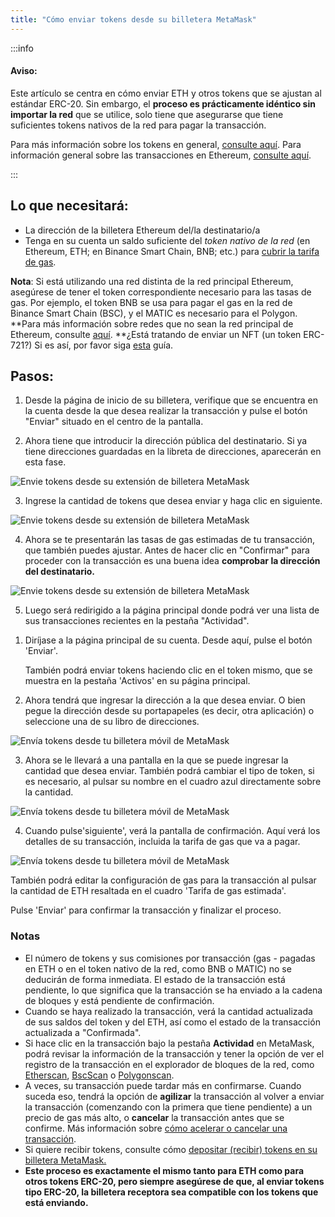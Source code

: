```yaml
---
title: "Cómo enviar tokens desde su billetera MetaMask"
---
```



:::info

#### Aviso:

Este artículo se centra en cómo enviar ETH y otros tokens que se ajustan al estándar ERC-20. Sin embargo, el **proceso es prácticamente idéntico sin importar la red** que se utilice, solo tiene que asegurarse que tiene suficientes tokens nativos de la red para pagar la transacción.

Para más información sobre los tokens en general, [consulte aquí](/managing-my-tokens/user-guide-tokens). Para información general sobre las transacciones en Ethereum, [consulte aquí](/transactions-and-gas/transactions/user-guide-transactions-and-failed-transactions).

:::

## Lo que necesitará:

- La dirección de la billetera Ethereum del/la destinatario/a
- Tenga en su cuenta un saldo suficiente del _token nativo de la red_ (en Ethereum, ETH; en Binance Smart Chain, BNB; etc.) para [cubrir la tarifa de gas](/transactions-and-gas/gas-fees/user-guide-gas).

**Nota**: Si está utilizando una red distinta de la red principal Ethereum, asegúrese de tener el token correspondiente necesario para las tasas de gas. Por ejemplo, el token BNB se usa para pagar el gas en la red de Binance Smart Chain (BSC), y el MATIC es necesario para el Polygon. **Para más información sobre redes que no sean la red principal de Ethereum, consulte [aquí](/networks-and-sidechains/managing-networks/user-guide-custom-networks-and-sidechains). **¿Está tratando de enviar un NFT (un token ERC-721?) Si es así, por favor siga [esta](/nfts/how-do-i-send-receive-or-cash-out-an-nft) guía.

## Pasos:

<Tabs>

<TabItem value="Extensión" label="Extensión">

1. Desde la página de inicio de su billetera, verifique que se encuentra en la cuenta desde la que desea realizar la transacción y pulse el botón "Enviar" situado en el centro de la pantalla.

2. Ahora tiene que introducir la dirección pública del destinatario. Si ya tiene direcciones guardadas en la libreta de direcciones, aparecerán en esta fase.

<div class="center-container">
  <div class="img-medium">
    <img
      src={
        require("../../../../../../img/i18n/legacy/Send_tokens_from_your_MetaMask_wallet_extension_1.gif")
          .default
      }
      alt="Envie tokens desde su extensión de billetera MetaMask"
    />
  </div>
</div>

3. Ingrese la cantidad de tokens que desea enviar y haga clic en siguiente.

<div class="center-container">
  <div class="img-medium">
    <img
      src={
        require("../../../../../../img/i18n/legacy/Send_tokens_from_your_MetaMask_wallet_extension_2.gif")
          .default
      }
      alt="Envie tokens desde su extensión de billetera MetaMask"
    />
  </div>
</div>

4. Ahora se te presentarán las tasas de gas estimadas de tu transacción, que también puedes ajustar. Antes de hacer clic en "Confirmar" para proceder con la transacción es una buena idea **comprobar la dirección del destinatario.**

<div class="center-container">
  <div class="img-medium">
    <img
      src={
        require("../../../../../../img/i18n/legacy/Send_tokens_from_your_MetaMask_wallet_extension_3.gif")
          .default
      }
      alt="Envie tokens desde su extensión de billetera MetaMask"
    />
  </div>
</div>

5. Luego será redirigido a la página principal donde podrá ver una lista de sus transacciones recientes en la pestaña "Actividad".

</TabItem>

<TabItem value="Móvil" label="Móvil">

1. Diríjase a la página principal de su cuenta. Desde aquí, pulse el botón 'Enviar'.

   También podrá enviar tokens haciendo clic en el token mismo, que se muestra en la pestaña 'Activos' en su página principal.

2. Ahora tendrá que ingresar la dirección a la que desea enviar. O bien pegue la dirección desde su portapapeles (es decir, otra aplicación) o seleccione una de su libro de direcciones.

<div class="center-container">
  <div class="img-medium">
    <img
      src={
        require("../../../../../../img/i18n/legacy/Send_tokens_from_your_MetaMask_wallet_mobile_1.gif")
          .default
      }
      alt="Envía tokens desde tu billetera móvil de MetaMask"
    />
  </div>
</div>

3. Ahora se le llevará a una pantalla en la que se puede ingresar la cantidad que desea enviar. También podrá cambiar el tipo de token, si es necesario, al pulsar su nombre en el cuadro azul directamente sobre la cantidad.

<div class="center-container">
  <div class="img-medium">
    <img
      src={
        require("../../../../../../img/i18n/legacy/Send_tokens_from_your_MetaMask_wallet_mobile_2.png")
          .default
      }
      alt="Envía tokens desde tu billetera móvil de MetaMask"
    />
  </div>
</div>

4. Cuando pulse'siguiente', verá la pantalla de confirmación. Aquí verá los detalles de su transacción, incluida la tarifa de gas que va a pagar.

<div class="center-container">
  <div class="img-medium">
    <img
      src={
        require("../../../../../../img/i18n/legacy/Send_tokens_from_your_MetaMask_wallet_mobile_3.png")
          .default
      }
      alt="Envía tokens desde tu billetera móvil de MetaMask"
    />
  </div>
</div>

También podrá editar la configuración de gas para la transacción al pulsar la cantidad de ETH resaltada en el cuadro 'Tarifa de gas estimada'.

Pulse 'Enviar' para confirmar la transacción y finalizar el proceso.

</TabItem>

</Tabs>

### Notas

- El número de tokens y sus comisiones por transacción (gas - pagadas en ETH o en el token nativo de la red, como BNB o MATIC) no se deducirán de forma inmediata. El estado de la transacción está pendiente, lo que significa que la transacción se ha enviado a la cadena de bloques y está pendiente de confirmación.
- Cuando se haya realizado la transacción, verá la cantidad actualizada de sus saldos del token y del ETH, así como el estado de la transacción actualizada a "Confirmada".
- Si hace clic en la transacción bajo la pestaña **Actividad** en MetaMask, podrá revisar la información de la transacción y tener la opción de ver el registro de la transacción en el explorador de bloques de la red, como [Etherscan](https://etherscan.io/), [BscScan](https://bscscan.com/) o [Polygonscan](https://polygonscan.com/).
- A veces, su transacción puede tardar más en confirmarse. Cuando suceda eso, tendrá la opción de **agilizar** la transacción al volver a enviar la transacción (comenzando con la primera que tiene pendiente) a un precio de gas más alto, o **cancelar** la transacción antes que se confirme. Más información sobre [cómo acelerar o cancelar una transacción](/transactions-and-gas/transactions/how-to-speed-up-or-cancel-a-pending-transaction).
- Si quiere recibir tokens, consulte cómo [depositar (recibir) tokens en su billetera MetaMask.](/getting-started/direct-deposit-receive-tokens-to-your-metamask-wallet)
- **Este proceso es exactamente el mismo tanto para ETH como para otros tokens ERC-20, pero siempre asegúrese de que, al enviar tokens tipo ERC-20, la billetera receptora sea compatible con los tokens que está enviando.**
